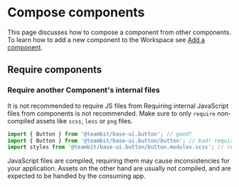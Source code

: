 # Compose components

This page discusses how to compose a component from other components. To learn how to add a new component to the Workspace see [Add a component](/workspace/creating-components).

## Require components

### Require another Component's internal files

It is not recommended to require JS files from
Requiring internal JavaScript files from components is not recommended. Make sure to only `require` non-compiled assets like `scss`, `less` or `png` files.

```ts
import { Button } from '@teambit/base-ui.button'; // good!
import { Button } from '@teambit/base-ui.button/button'; // bad! requires internal file of the component.
import styles from '@teambit/base-ui.button/button.modules.scss'; // resources like `scss` and `png` since they are not compiled and handles by the consuming app.
```

JavaScript files are compiled, requiring them may cause inconsistencies for your application. Assets on the other hand are usually not compiled, and are expected to be handled by the consuming app.
